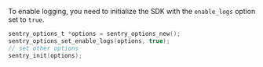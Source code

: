 To enable logging, you need to initialize the SDK with the `enable_logs` option set to `true`.

```c
sentry_options_t *options = sentry_options_new();
sentry_options_set_enable_logs(options, true);
// set other options
sentry_init(options);
```
